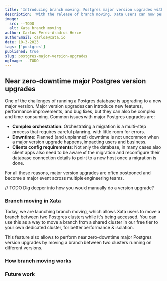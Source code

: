 ```yaml
---
title: 'Introducing branch moving: Postgres major version upgrades with minimal downtime'
description: 'With the release of branch moving, Xata users can now perform postgres major version upgrades with minimal downtime. This article explains how the feature was implemented'
image:
  src: --TODO
  alt: Xata branch moving
author: Carlos Pérez-Aradros Herce
authorEmail: carlos@xata.io
date: 10-3-2023
tags: ['postgres']
published: true
slug: postgres-major-version-upgrades
ogImage: --TODO
---
```


## Near zero-downtime major Postgres version upgrades

One of the challenges of running a Postgres database is upgrading to a new major version. Major version
upgrades can introduce new features, performance improvements, and bug fixes, but they can also be complex
and time-consuming. Common issues with major Postgres upgrades are:

- **Complex orchestration**: Orchestrating a migration is a multi-step process that requires careful planning, with little room
  for errors.
- **Downtime**: Planned (and unplanned) downtime is not uncommon when a major version upgrade happens, impacting users and business.
- **Clients config requirements**: Not only the database, in many cases also client apps also need to be aware of the migration and
  reconfigure their database connection details to point to a new host once a migration is done.

For all these reasons, major version upgrades are often postponed and become a major event across multiple engineering teams.

// TODO Dig deeper into how you would manually do a version upgrade?

### Branch moving in Xata

Today, we are launching branch moving, which allows Xata users to move a branch between two Postgres clusters while it's being
accessed. You can use this as a way to move a branch from a shared cluster in our free tier to your own dedicated cluster, for better
performance & isolation.

<ArticleVideo
  platform="html"
  src="https://github.com/xataio/mdx-blog/raw/main/videos/branches-move.webm"
  autoplay
  loop
/>

This feature also allows to perform near zero-downtime major Postgres version upgrades by moving a branch between two clusters running
on different versions.

### How branch moving works

### Future work
